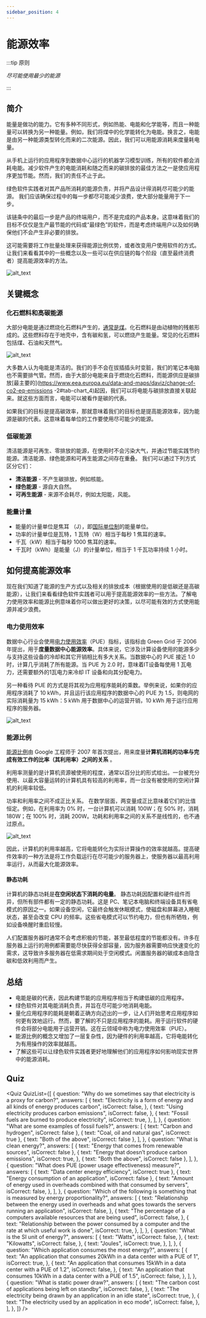 ```yaml
---
sidebar_position: 4
---
```



# 能源效率

:::tip 原则

_尽可能使用最少的能源_

:::

## 简介

能量是做功的能力。它有多种不同形式，例如热能、电能和化学能等，而且一种能量可以转换为另一种能量。例如，我们将煤中的化学能转化为电能。换言之，电能是由另一种能源类型转化而来的二次能源。因此，我们可以用能源消耗来度量耗电量。

从手机上运行的应用程序到数据中心运行的机器学习模型训练，所有的软件都会消耗电能。减少软件产生的电能消耗和随之而来的碳排放的最佳方法之一是使应用程序更加节能。然而，我们的责任不止于此。

绿色软件实践者对其产品所消耗的能源负责，并将产品设计得消耗尽可能少的能源。 我们应该确保过程中的每一步都尽可能减少浪费，使大部分能量用于下一步。

该链条中的最后一步是产品的终端用户，而不是完成的产品本身。这意味着我们的目标不仅仅是生产最节能的代码或“最绿色”的软件，而是考虑终端用户以及如何确保他们不会产生非必要的排放。

这可能需要将工作批量处理来获得能源比例优势，或者改变用户使用软件的方式。让我们来看看其中的一些概念以及一些可以在供应链的每个阶段（直至最终消费者）提高能源效率的方法。

![alt_text](./images/03_energy_efficiency.png "image_tooltip")

## 关键概念

### 化石燃料和高碳能源

大部分电能是通过燃烧化石燃料产生的，[通常是煤](https://ourworldindata.org/grapher/world-electricity-by-source)。化石燃料是由动植物的残骸形成的。这些燃料存在于地壳中，含有碳和氢，可以燃烧产生能量。常见的化石燃料包括煤、石油和天然气。

![alt_text](./images/04_high-carbon_sources.png "image_tooltip")

大多数人认为电能是清洁的。我们的手不会在拔插插头时变脏，我们的笔记本电脑也不需要排气管。然而，由于大部分电能来自于燃烧化石燃料，而能源供应是碳排放[最主要的](https://www.eea.europa.eu/data-and-maps/daviz/change-of-co2-eq-emissions -2#tab-chart_4)起因，我们可以将电能与碳排放直接关联起来。就这些方面而言，电能可以被看作是碳的代表。

如果我们的目标是提高碳效率，那就意味着我们的目标也是提高能源效率，因为能源是碳的代表。这意味着每单位的工作要使用尽可能少的能源。

### 低碳能源

清洁能源是可再生、零排放的能源，在使用时不会污染大气，并通过节能实践节约能源。清洁能源、绿色能源和可再生能源之间存在重叠。 我们可以通过下列方式区分它们：

- **清洁能源** - 不产生碳排放，例如核能。
- **绿色能源** - 源自大自然。
- **可再生能源** - 来源不会耗尽，例如太阳能，风能。

### 能量计量

- 能量的计量单位是焦耳 （J），即[国际单位制](https://en.wikipedia.org/wiki/International_System_of_Units)的能量单位。
- 功率的计量单位是瓦特，1 瓦特（W）相当于每秒 1 焦耳的速率。
- 千瓦（kW）相当于每秒 1000 焦耳的速率。
- 千瓦时（kWh）是能量（J）的计量单位，相当于 1 千瓦功率持续 1 小时。

## 如何提高能源效率

现在我们知道了能源的生产方式以及相关的排放成本（根据使用的是低碳还是高碳能源），让我们来看看绿色软件实践者可以用于提高能源效率的一些方法。了解电力使用效率和能源比例意味着你可以做出更好的决策，以尽可能有效的方式使用能源并减少浪费。

### 电力使用效率

数据中心行业会使用[电力使用效率](https://datacenters.lbl.gov/sites/default/files/WP49-PUE%20A%20Compressive%20Examination%20of%20the%20Metric_v6.pdf)（PUE）指标，该指标由 Green Grid 于 2006 年提出，用于**度量数据中心能源效率**。具体来说，它涉及计算设备使用的能源多少与支持这些设备的冷却和其它开销相比有多大关系。当数据中心的 PUE 接近 1.0 时，计算几乎消耗了所有能源。当 PUE 为 2.0 时，意味着IT设备每使用 1 瓦电力，还需要额外的1瓦电力来冷却 IT 设备和向其分配电力。

另一种看待 PUE 的方式是将其视为应用程序能耗的乘数。举例来说，如果你的应用程序消耗了 10 kWh，并且运行该应用程序的数据中心的 PUE 为 1.5，则电网的实际消耗量为 15 kWh：5 kWh 用于数据中心的运营开销，10 kWh 用于运行应用程序的服务器。

![alt_text](./images/05_power_usage.png "image_tooltip")

### 能源比例

[能源比例](https://research.google/pubs/pub33387/)由 Google 工程师于 2007 年首次提出，用来度量**计算机消耗的功率与完成有效工作的比率（其利用率）之间的关系** 。

利用率测量的是计算机资源被使用的程度，通常以百分比的形式给出。一台被充分使用、以最大容量运转的计算机具有较高的利用率，而一台没有被使用的空闲计算机的利用率较低。

功率和利用率之间不成正比关系。 在数学层面，两变量成正比意味着它们的比值恒定。例如，在利用率为 0% 时，一台计算机可以消耗 100W；在 50% 时，消耗 180W；在 100% 时，消耗 200W。功耗和利用率之间的关系不是线性的，也不通过原点。

![alt_text](./images/06_energy_proportionality_updated.png "image_tooltip")

因此，计算机的利用率越高，它将电能转化为实际计算操作的效率就越高。提高硬件效率的一种方法是将工作负载运行在尽可能少的服务器上，使服务器以最高利用率运行，从而最大化能源效率。

#### 静态功耗

计算机的静态功耗是**在空闲状态下消耗的电量**。 静态功耗因配置和硬件组件而异，但所有部件都有一定的静态功耗。这是 PC、笔记本电脑和终端设备具有省电模式的原因之一。如果设备空闲，它最终会触发休眠模式，使磁盘和屏幕进入睡眠状态，甚至会改变 CPU 的频率。这些省电模式可以节约电力，但也有所牺牲，例如设备唤醒时重启较慢。

人们配置服务器时通常不会考虑积极的节能，甚至最低程度的节能都没有。许多在服务器上运行的用例都需要能尽快获得全部容量，因为服务器需要响应快速变化的需求，这导致许多服务器在低需求期间处于空闲模式。闲置服务器的碳成本由隐含碳和低效利用而产生。

## 总结

- 电能是碳的代表，因此构建节能的应用程序相当于构建低碳的应用程序。
- 绿色软件对其电能消耗负责，并旨在尽可能少地消耗电能。
- 量化应用程序的能耗是朝着正确方向迈出的一步，让人们开始思考应用程序如何更有效地运行。然而，要了解的不只是应用程序的能耗。用于运行软件的硬件会将部分电能用于运营开销。这在云领域中称为电力使用效率（PUE）。
- 能源比例的概念又增加了一层复杂性，因为硬件的利用率越高，它将电能转化为有用操作的效率就越高。
- 了解这些可以让绿色软件实践者更好地理解他们的应用程序如何影响现实世界中的能源消耗。

## Quiz

<Quiz
  QuizList={[
    {
      question:
        "Why do we sometimes say that electricity is a proxy for carbon?",
      answers: [
        {
          text: "Electricity is a form of energy and all kinds of energy produces carbon",
          isCorrect: false,
        },
        {
          text: "Using electricity produces carbon emissions",
          isCorrect: false,
        },
        {
          text: "Fossil fuels are burned to produce electricity",
          isCorrect: true,
        },
      ],
    },
    {
      question: "What are some examples of fossil fuels?",
      answers: [
        { text: "Carbon and hydrogen", isCorrect: false },
        { text: "Coal, oil and natural gas", isCorrect: true },
        { text: "Both of the above", isCorrect: false },
      ],
    },
    {
      question: "What is clean energy?",
      answers: [
        { text: "Energy that comes from renewable sources", isCorrect: false },
        {
          text: "Energy that doesn’t produce carbon emissions",
          isCorrect: true,
        },
        { text: "Both the above", isCorrect: false },
      ],
    },
    {
      question: "What does PUE (power usage effectiveness) measure?",
      answers: [
        { text: "Data center energy efficiency", isCorrect: true },
        { text: "Energy consumption of an application", isCorrect: false },
        {
          text: "Amount of energy used in overheads combined with that consumed by servers",
          isCorrect: false,
        },
      ],
    },
    {
      question:
        "Which of the following is something that is measured by energy proportionality?",
      answers: [
        {
          text: "Relationship between the energy used in overheads and what goes towards the servers running an application",
          isCorrect: false,
        },
        {
          text: "The percentage of a computers available resources that are being used",
          isCorrect: false,
        },
        {
          text: "Relationship between the power consumed by a computer and the rate at which useful work is done",
          isCorrect: true,
        },
      ],
    },
    {
      question: "What is the SI unit of energy?",
      answers: [
        {
          text: "Watts",
          isCorrect: false,
        },
        {
          text: "Kilowatts",
          isCorrect: false,
        },
        {
          text: "Joules",
          isCorrect: true,
        },
      ],
    },
    {
      question: "Which application consumes the most energy?",
      answers: [
        {
          text: "An application that consumes 20kWh in a data center with a PUE of 1",
          isCorrect: true,
        },
        {
          text: "An application that consumes 15kWh in a data center with a PUE of 1.2",
          isCorrect: false,
        },
        {
          text: "An application that consumes 10kWh in a data center with a PUE of 1.5",
          isCorrect: false,
        },
      ],
    },
    {
      question: "What is static power draw?",
      answers: [
        {
          text: "The carbon cost of applications being left on standby",
          isCorrect: false,
        },
        {
          text: "The electricity being drawn by an application in an idle state",
          isCorrect: true,
        },
        {
          text: "The electricity used by an application in eco mode",
          isCorrect: false,
        },
      ],
    },
  ]}
/>
